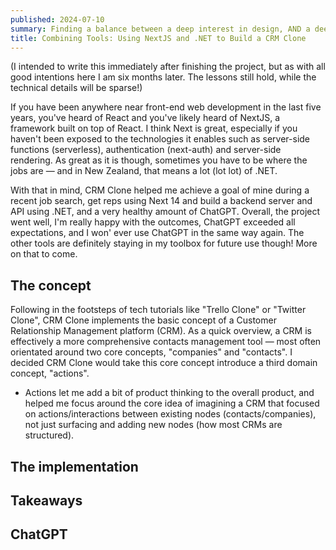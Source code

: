 ```yaml
---
published: 2024-07-10
summary: Finding a balance between a deep interest in design, AND a deep interest in the code that makes the design work
title: Combining Tools: Using NextJS and .NET to Build a CRM Clone
---
```


(I intended to write this immediately after finishing the project, but as with all good intentions here I am six months later. The lessons still hold, while the technical details will be sparse!)

If you have been anywhere near front-end web development in the last five years, you've heard of React and you've likely heard of NextJS, a framework built on top of React. I think Next is great, especially if you haven't been exposed to the technologies it enables such as server-side functions (serverless), authentication (next-auth) and server-side rendering. As great as it is though, sometimes you have to be where the jobs are — and in New Zealand, that means a lot (lot lot) of .NET.

With that in mind, CRM Clone helped me achieve a goal of mine during a recent job search, get reps using Next 14 and build a backend server and API using .NET, and a very healthy amount of ChatGPT. Overall, the project went well, I'm really happy with the outcomes, ChatGPT exceeded all expectations, and I won' ever use ChatGPT in the same way again. The other tools are definitely staying in my toolbox for future use though! More on that to come.

## The concept

Following in the footsteps of tech tutorials like "Trello Clone" or "Twitter Clone", CRM Clone implements the basic concept of a Customer Relationship Management platform (CRM). As a quick overview, a CRM is effectively a more comprehensive contacts management tool — most often orientated around two core concepts, "companies" and "contacts". I decided CRM Clone would take this core concept introduce a third domain concept, "actions".

-   Actions let me add a bit of product thinking to the overall product, and helped me focus around the core idea of imagining a CRM that focused on actions/interactions between existing nodes (contacts/companies), not just surfacing and adding new nodes (how most CRMs are structured).

## The implementation

## Takeaways

## ChatGPT
